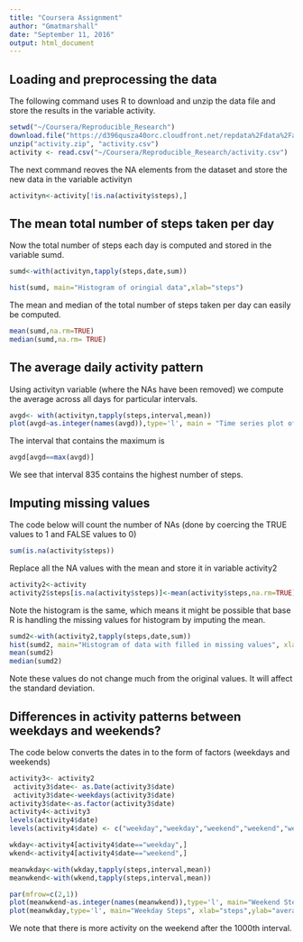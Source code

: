 ```yaml
---
title: "Coursera Assignment"
author: "Gmatmarshall"
date: "September 11, 2016"
output: html_document
---
```


## Loading and preprocessing the data
The following command uses R to download and unzip the data file and store the results in the variable activity.

```r
setwd("~/Coursera/Reproducible_Research")
download.file("https://d396qusza40orc.cloudfront.net/repdata%2Fdata%2Factivity.zip","activity.zip",method="curl")
unzip("activity.zip", "activity.csv")
activity <- read.csv("~/Coursera/Reproducible_Research/activity.csv")
```

The next command reoves the NA elements from the dataset and store the new data in the variable activityn
```r
activityn<-activity[!is.na(activity$steps),]
```

## The mean total number of steps taken per day
Now the total number of steps each day is computed and stored in the variable sumd.
```r
sumd<-with(activityn,tapply(steps,date,sum))
```

```r
hist(sumd, main="Histogram of oringial data",xlab="steps")
```

The mean and median of the total number of steps taken per day can easily be computed.
```r
mean(sumd,na.rm=TRUE)
median(sumd,na.rm= TRUE)
```

## The average daily activity pattern

Using activityn variable (where the NAs have been removed) we compute the average across all days for particular
intervals.

```r
avgd<- with(activityn,tapply(steps,interval,mean))
plot(avgd~as.integer(names(avgd)),type='l', main = "Time series plot of steps", xlab="intervals")

```

The interval that contains the maximum is 
```r
avgd[avgd==max(avgd)]
```
We see that interval 835 contains the highest number of steps.

## Imputing missing values

The code below will count the number of NAs (done by coercing the TRUE values to 1 and FALSE values to 0)
```r
sum(is.na(activity$steps))
```


Replace all the NA values with the mean and store it in variable activity2
```r
activity2<-activity
activity2$steps[is.na(activity$steps)]<-mean(activity$steps,na.rm=TRUE)
```

Note the histogram is the same, which means it might be possible that base R is handling the missing values for histogram by imputing the mean.

```r
sumd2<-with(activity2,tapply(steps,date,sum))
hist(sumd2, main="Histogram of data with filled in missing values", xlab="interval")
mean(sumd2)
median(sumd2)
```

Note these values do not change much from the original values. It will affect the standard deviation.

## Differences in activity patterns between weekdays and weekends?

The code below converts the dates in to the form of factors (weekdays and weekends)
```r
activity3<- activity2
 activity3$date<- as.Date(activity3$date)
 activity3$date<-weekdays(activity3$date)
activity3$date<-as.factor(activity3$date)
activity4<-activity3
levels(activity4$date)
levels(activity4$date) <- c("weekday","weekday","weekend","weekend","weekday","weekday","weekday")
```

```r
wkday<-activity4[activity4$date=="weekday",]
wkend<-activity4[activity4$date=="weekend",]

meanwkday<-with(wkday,tapply(steps,interval,mean))
meanwkend<-with(wkend,tapply(steps,interval,mean))

par(mfrow=c(2,1))
plot(meanwkend~as.integer(names(meanwkend)),type='l', main="Weekend Steps",xlab="steps")
plot(meanwkday,type='l', main="Weekday Steps", xlab="steps",ylab="average")
```

We note that there is more activity on the weekend after the 1000th interval.